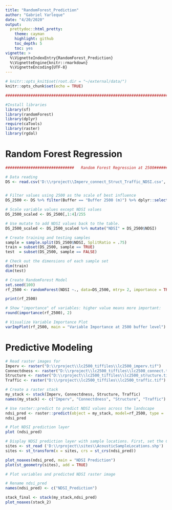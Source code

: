 ```yaml
---
title: "RandomForest_Prediction"
author: "Gabriel Yarleque"
date: "4/20/2020"
output:
  prettydoc::html_pretty:
    theme: cayman
    highlight: github
    toc_depth: 5
    toc: yes
vignette: >
  %\VignetteIndexEntry{RandomForest_Prediction}
  %\VignetteEngine{knitr::rmarkdown}
  %\VignetteEncoding{UTF-8}
---
```


```r
# knitr::opts_knit$set(root.dir = "~/external/data/")
knitr::opts_chunk$set(echo = TRUE)

```


```r
############################################################################

#Install libraries
library(sf)
library(randomForest)
library(dplyr)
require(caTools)
library(raster)
library(rgdal)
```


# Random Forest Regression

```r
##############################   Random Forest Regression at 2500###############################

# Data reading
DS <- read.csv('D:\\rproject\\Imperv_connect_Struct_Traffic_NDSI.csv', header = T) 


# Filter values using 2500 as the scale of best influence
DS_2500 <- DS %>% filter(Buffer == "Buffer 2500 (m)") %>% dplyr::select(-c(X,Buffer, SiteName, Biophony, Anthrophony))

# Scale variable values except NDSI values 
DS_2500_scaled <- DS_2500[,1:4]/255

# Use mutate to add NDSI values back to the table. 
DS_2500_scaled <- DS_2500_scaled %>% mutate("NDSI" = DS_2500$NDSI)

# Create training and testing samples
sample = sample.split(DS_2500$NDSI, SplitRatio = .75)
train = subset(DS_2500, sample == TRUE)
test  = subset(DS_2500, sample == FALSE)

# Check out the dimensions of each sample set
dim(train)
dim(test)

# Create RandomForest Model
set.seed(100)
rf_2500 <- randomForest(NDSI ~., data=DS_2500, mtry= 2, importance = TRUE, na.action=na.omit)

print(rf_2500)

# Show "importance" of variables: higher value means more important:
round(importance(rf_2500), 2)

# Visualize Variable Importance Plot
varImpPlot(rf_2500, main = "Variable Importance at 2500 buffer level")
```


# Predictive Modeling 

```r
# Read raster images for 
Imperv <- raster("D:\\rproject\\lc2500_tiffiles\\lc2500_imperv.tif")
Connectdness <- raster("D:\\rproject\\lc2500_tiffiles\\lc2500_connect.tif")
Structure <- raster("D:\\rproject\\lc2500_tiffiles\\lc2500_structure.tif")
Traffic <- raster("D:\\rproject\\lc2500_tiffiles\\lc2500_traffic.tif")

# Create a raster stack
my_stack <- stack(Imperv, Connectdness, Structure, Traffic)
names(my_stack) <- c("Imperv", "Connectdness", "Structure", "Traffic")

# Use raster::predict to predict NDSI values across the landscape
ndsi_pred <- raster::predict(object = my_stack, model=rf_2500, type = 'response', index = 5)
ndsi_pred

# Plot NDSI prediction layer 
plot (ndsi_pred)

# Display NDSI prediction layer with sample locations. First, set the CRS for the sampling locations to match the one from the raster image
sites <- st_read ('D:\\rproject\\sites\\AcousticSampleLocations.shp')
sites <- st_transform(x = sites, crs = st_crs(ndsi_pred))

plot_noaxes(ndsi_pred, main = "NDSI Prediction")
plot(st_geometry(sites), add = TRUE)

# Plot variables and predicted NDSI raster image

# Rename ndsi_pred
names(ndsi_pred) <- c("NDSI_Prediction")

stack_final <- stack(my_stack,ndsi_pred)
plot_noaxes(stack_2)
```


